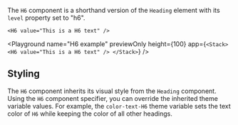 The `H6` component is a shorthand version of the `Heading` element with its `level` property set to "h6".

```ueml copy
<H6 value="This is a H6 text" />
```

<Playground
  name="H6 example"
  previewOnly
  height={100}
  app={`
  <Stack>
    <H6 value="This is a H6 text" />
  </Stack>
  `}
/>

## Styling

The `H6` component inherits its visual style from the `Heading` component.
Using the `H6` component specifier, you can override the inherited theme variable values.
For example, the `color-text-H6` theme variable sets the text color of `H6` while keeping the color of all other headings.
